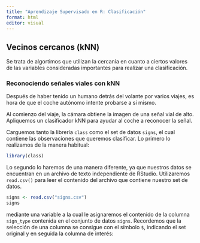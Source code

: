 ```yaml
---
title: "Aprendizaje Supervisado en R: Clasificación"
format: html
editor: visual
---
```


## Vecinos cercanos (kNN) {#quarto}

Se trata de algortimos que utilizan la cercanía en cuanto a ciertos valores de las variables consideradas importantes para realizar una clasificación.

### Reconociendo señales viales con kNN

Después de haber tenido un humano detrás del volante por varios viajes, es hora de que el coche autónomo intente probarse a sí mismo.

Al comienzo del viaje, la cámara obtiene la imagen de una señal vial de alto. Apliquemos un clasificador kNN para ayudar al coche a reconocer la señal.

Carguemos tanto la librería `class` como el set de datos `signs`, el cual contiene las observaciones que queremos clasificar. Lo primero lo realizamos de la manera habitual:

```r
library(class)
```

Lo segundo lo haremos de una manera diferente, ya que nuestros datos se encuentran en un archivo de texto independiente de RStudio. Utilizaremos `read.csv()` para leer el contenido del archivo que contiene nuestro set de datos.

```r
signs <- read.csv("signs.csv")
signs
```

mediante una variable a la cual le asignaremos el contenido de la columna `sign_type` contenida en el conjunto de datos `signs`. Recordemos que la selección de una columna se consigue con el símbolo `$`, indicando el set original y en seguida la columna de interés:
